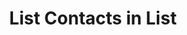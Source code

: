 ---
title: "List Contacts in List"
sidebarTitle: "List Contacts"
description: "Retrieve all contacts from a specific contact list"
openapi: "GET /contacts"
icon: "users"
---